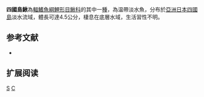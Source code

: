 {{Speciesbox 
| taxon = Cobitis shikokuensis
| image = Cobitis shikokuensis.jpg
| status = NE
| status_system = IUCN3.1
| authority = [[Suzawa|Suzawa]], 2006
| synonyms = 
}}
'''四國島鰍'''為[[輻鰭魚綱|輻鰭魚綱]][[鯉形目|鯉形目]][[鰍科|鰍科]]的其中一[[種|種]]，為温帶淡水魚，分布於[[亞洲|亞洲]][[日本|日本]][[四國島|四國島]]淡水流域，體長可達4.5公分，棲息在底層水域，生活習性不明。

== 参考文献 ==
{{refbegin}}
*{{FishBase_species|genus=Cobitis|species=shikokuensis|year=2014|month=2}}
{{refend}}

== 扩展阅读 ==
{{refbegin}}
{{wikispecies-inline|Cobitis shikokuensis|四國島鰍}}
{{refend}}
{{Taxonbar|from=Q2328172}}

[[Category:花鳅属|S]]
[[Category:2006年描述的魚類|C]]

{{魚類小作品}}